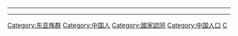 {{Category main}}
----
{{中华民族分类|state=expanded}}
----
{{中华民族}}
{{Commons category|Ethnic groups in China}}

[[Category:东亚族群|Category:东亚族群]]
[[Category:中国人|Category:中国人]]
[[Category:國家認同|Category:國家認同]]
[[Category:中国人口|Category:中国人口]]
[[Category:亚洲各国族群|C]]